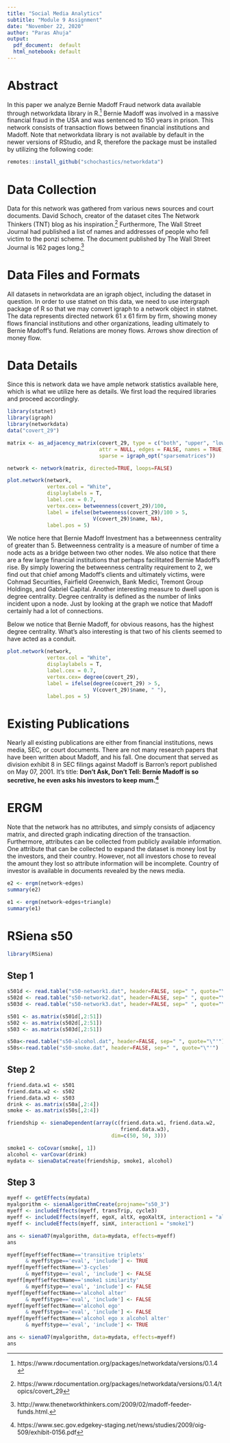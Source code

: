 ```yaml
---
title: "Social Media Analytics"
subtitle: "Module 9 Assignment"
date: "November 22, 2020"
author: "Paras Ahuja"
output:
  pdf_document:  default
  html_notebook: default
---
```


[^1]: https://www.rdocumentation.org/packages/networkdata/versions/0.1.4
[^2]: https://www.rdocumentation.org/packages/networkdata/versions/0.1.4/topics/covert_29
[^3]: http://www.thenetworkthinkers.com/2009/02/madoff-feeder-funds.html.
[^4]: https://www.sec.gov.edgekey-staging.net/news/studies/2009/oig-509/exhibit-0156.pdf

# Abstract

In this paper we analyze Bernie Madoff Fraud network data available through networkdata library in R.[^1] Bernie Madoff was involved in a massive financial fraud in the USA and was sentenced to 150 years in prison. This network consists of transaction flows between financial institutions and Madoff. Note that networkdata library is not available by default in the newer versions of RStudio, and R, therefore the package must be installed by utilizing the following code:

```r
remotes::install_github("schochastics/networkdata")
```

# Data Collection 

Data for this network was gathered from various news sources and court documents. David Schoch, creator of the dataset cites The Network Thinkers (TNT) blog as his inspiration.[^2] Furthermore, The Wall Street Journal had published a list of names and addresses of people who fell victim to the ponzi scheme. The document published by The Wall Street Journal is 162 pages long.[^3]

# Data Files and Formats

All datasets in networkdata are an igraph object, including the dataset in question. In order to use statnet on this data, we need to use intergraph package of R so that we may convert igraph to a network object in statnet. The data represents directed network 61 x 61 firm by firm, showing money flows financial institutions and other organizations, leading ultimately to Bernie Madoff's fund. Relations are money flows. Arrows show direction of money flow.

# Data Details

Since this is network data we have ample network statistics available here, which is what we utilize here as details. We first load the required libraries and proceed accordingly.

```r
library(statnet)
library(igraph)
library(networkdata)
data("covert_29")

matrix <- as_adjacency_matrix(covert_29, type = c("both", "upper", "lower"),
                              attr = NULL, edges = FALSE, names = TRUE,
                              sparse = igraph_opt("sparsematrices"))

network <- network(matrix, directed=TRUE, loops=FALSE)

plot.network(network,
             vertex.col = "White",
             displaylabels = T,
             label.cex = 0.7,
             vertex.cex= betweenness(covert_29)/100,
             label = ifelse(betweenness(covert_29)/100 > 5, 
                            V(covert_29)$name, NA),
             label.pos = 5)

```

We notice here that Bernie Madoff Investment has a betweenness centrality of greater than 5. Betweenness centrality is a measure of number of time a node acts as a bridge between two other nodes. We also notice that there are a few large financial institutions that perhaps facilitated Bernie Madoff's rise. By simply lowering the betweenness centrality requirement to 2, we find out that chief among Madoff's clients and ultimately victims, were Cohmad Securities, Fairfield Greenwich, Bank Medici, Tremont Group Holdings, and Gabriel Capital. Another interesting measure to dwell upon is degree centrality. Degree centrality is defined as the number of links incident upon a node. Just by looking at the graph we notice that Madoff certainly had a lot of connections. 

Below we notice that Bernie Madoff, for obvious reasons, has the highest degree centrality. What's also interesting is that two of his clients seemed to have acted as a conduit. 

```r
plot.network(network,
             vertex.col = "White",
             displaylabels = T,
             label.cex = 0.7,
             vertex.cex= degree(covert_29),
             label = ifelse(degree(covert_29) > 5, 
                            V(covert_29)$name, " "),
             label.pos = 5)
```

# Existing Publications

Nearly all existing publications are either from financial institutions, news media, SEC, or court documents. There are not many research papers that have been written about Madoff, and his fall. One document that served as division exhibit 8 in SEC filings against Madoff is Barron's report published on May 07, 2001. It's title: **Don't Ask, Don't Tell: Bernie Madoff is so secretive, he even asks his investors to keep mum.[^4]**

# ERGM

Note that the network has no attributes, and simply consists of adjacency matrix, and directed graph indicating direction of the transaction. Furthermore, attributes can be collected from publicly available information. One attribute that can be collected to expand the dataset is money lost by the investors, and their country. However, not all investors chose to reveal the amount they lost so attribute information will be incomplete. Country of investor is available in documents revealed by the news media.

```r

e2 <- ergm(network~edges)
summary(e2)

```

```r

e1 <- ergm(network~edges+triangle)
summary(e1)

```

# RSiena s50
```r

library(RSiena)

```

## Step 1
```r

s501d <- read.table("s50-network1.dat", header=FALSE, sep=" ", quote="\"'")
s502d <- read.table("s50-network2.dat", header=FALSE, sep=" ", quote="\"'")
s503d <- read.table("s50-network3.dat", header=FALSE, sep=" ", quote="\"'")

s501 <- as.matrix(s501d[,2:51])
s502 <- as.matrix(s502d[,2:51])
s503 <- as.matrix(s503d[,2:51])

s50a<-read.table("s50-alcohol.dat", header=FALSE, sep=" ", quote="\"'")
s50s<-read.table("s50-smoke.dat", header=FALSE, sep=" ", quote="\"'")
```

## Step 2

```r

friend.data.w1 <- s501
friend.data.w2 <- s502
friend.data.w3 <- s503
drink <- as.matrix(s50a[,2:4])
smoke <- as.matrix(s50s[,2:4])

friendship <- sienaDependent(array(c(friend.data.w1, friend.data.w2, 
                                     friend.data.w3), 
                                  dim=c(50, 50, 3)))

smoke1 <- coCovar(smoke[, 1])
alcohol <- varCovar(drink)
mydata <- sienaDataCreate(friendship, smoke1, alcohol)
```

## Step 3

```r

myeff <- getEffects(mydata)
myalgorithm <- sienaAlgorithmCreate(projname="s50_3")
myeff <- includeEffects(myeff, transTrip, cycle3)
myeff <- includeEffects(myeff, egoX, altX, egoXaltX, interaction1 = "alcohol")
myeff <- includeEffects(myeff, simX, interaction1 = "smoke1")

```

```r

ans <- siena07(myalgorithm, data=mydata, effects=myeff)
ans

```

```r

myeff[myeff$effectName=='transitive triplets' 
      & myeff$type=='eval', 'include'] <- TRUE
myeff[myeff$effectName=='3-cycles' 
      & myeff$type=='eval', 'include'] <- FALSE
myeff[myeff$effectName=='smoke1 similarity' 
      & myeff$type=='eval', 'include'] <- FALSE
myeff[myeff$effectName=='alcohol alter' 
      & myeff$type=='eval', 'include'] <- FALSE
myeff[myeff$effectName=='alcohol ego' 
      & myeff$type=='eval', 'include'] <- FALSE
myeff[myeff$effectName=='alcohol ego x alcohol alter' 
      & myeff$type=='eval', 'include'] <- TRUE

ans <- siena07(myalgorithm, data=mydata, effects=myeff)
ans
```